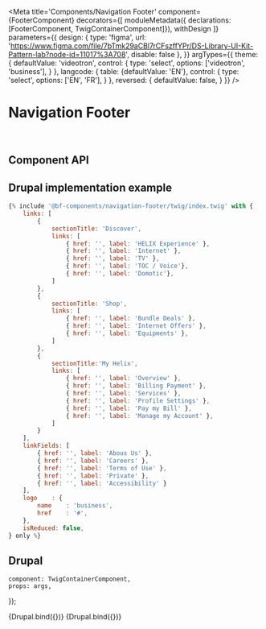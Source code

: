 

<Meta
    title='Components/Navigation Footer'
    component={FooterComponent}
    decorators={[
        moduleMetadata({ declarations: [FooterComponent, TwigContainerComponent]}),
        withDesign
    ]}
    parameters={{
        design: {
            type: 'figma',
            url: 'https://www.figma.com/file/7bTmk29aCBl7rCFszffYPr/DS-Library-UI-Kit-Pattern-lab?node-id=11017%3A708',
            disable: false
        },
    }}
    argTypes={{
        theme: {
            defaultValue: 'videotron',
            control: {
                type: 'select',
                options: ['videotron', 'business'],
            }
        },
        langcode: {
            table: {defaultValue: 'EN'},
            control: {
                type: 'select',
                options: ['EN', 'FR'],
            }
        },
        reversed: {
            defaultValue: false,
        }
    }}
/>


# Navigation Footer

<br/>



## Component API

<ArgsTable of={FooterComponent} />



## Drupal implementation example

```jsx
{% include '@bf-components/navigation-footer/twig/index.twig' with {
    links: [
        {
            sectionTitle: 'Discover',
            links: [
                { href: '', label: 'HELIX Experience' },
                { href: '', label: 'Internet' },
                { href: '', label: 'TV' },
                { href: '', label: 'TOC / Voice'},
                { href: '', label: 'Domotic'},
            ]
        },
        {
            sectionTitle: 'Shop',
            links: [
                { href: '', label: 'Bundle Deals' },
                { href: '', label: 'Internet Offers' },
                { href: '', label: 'Equipments' },
            ]
        },
        {
            sectionTitle:'My Helix',
            links: [
                { href: '', label: 'Overview' },
                { href: '', label: 'Billing Payment' },
                { href: '', label: 'Services' },
                { href: '', label: 'Profile Settings' },
                { href: '', label: 'Pay my Bill' },
                { href: '', label: 'Manage my Account' },
            ]
        }
    ],
    linkFields: [
        { href: '', label: 'Abous Us' },
        { href: '', label: 'Careers' },
        { href: '', label: 'Terms of Use' },
        { href: '', label: 'Private' },
        { href: '', label: 'Accessibility' }
    ],
    logo    : {
        name    : 'business',
        href    : '#',
    },
    isReduced: false,
} only %}
```



## Drupal

    component: TwigContainerComponent,
    props: args,
});

<Canvas withSource='none'>
    <Story
        name='Drupal'
        args={{
            elementPath: 'components/navigation-footer/_doc/template.drupal',
            logo    : {
                name    : 'business',
                href    : '/',
            },
            hasBackToTopLink: true,
            linkFields,
            links,
        }}
        height='500px'
    >
        {Drupal.bind({})}
    </Story>
</Canvas>


<Canvas withSource='none'>
    <Story
        name='Drupal - Reduced'
        args={{
            elementPath: 'components/navigation-footer/_doc/template.drupal',
            logo    : {
                name    : 'business',
                href    : '/',
            },
            hasBackToTopLink: true,
            isReduced: true,
            linkFields,
            links,
        }}
        height='500px'
    >
        {Drupal.bind({})}
    </Story>
</Canvas>